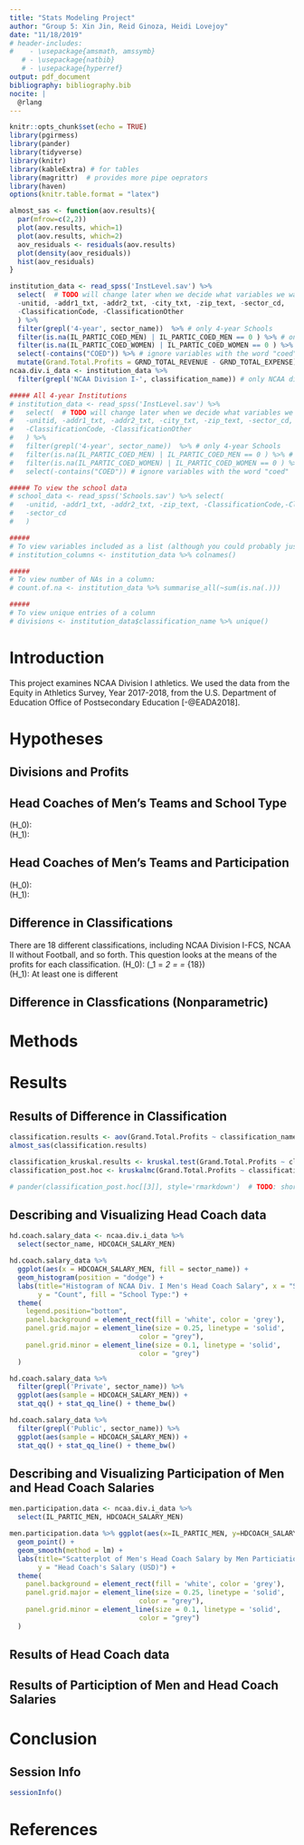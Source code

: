 ```yaml
---
title: "Stats Modeling Project"
author: "Group 5: Xin Jin, Reid Ginoza, Heidi Lovejoy"
date: "11/18/2019"
# header-includes:
#    - \usepackage{amsmath, amssymb}
   # - \usepackage{natbib}
   # - \usepackage{hyperref}
output: pdf_document
bibliography: bibliography.bib
nocite: | 
  @rlang
---
```


```r
knitr::opts_chunk$set(echo = TRUE)
library(pgirmess)
library(pander)
library(tidyverse)
library(knitr)
library(kableExtra) # for tables
library(magrittr)  # provides more pipe oeprators
library(haven)
options(knitr.table.format = "latex")
```

```r
almost_sas <- function(aov.results){
  par(mfrow=c(2,2))
  plot(aov.results, which=1)
  plot(aov.results, which=2)
  aov_residuals <- residuals(aov.results)
  plot(density(aov_residuals))
  hist(aov_residuals)
}
```

```r
institution_data <- read_spss('InstLevel.sav') %>%
  select(  # TODO will change later when we decide what variables we want
  -unitid, -addr1_txt, -addr2_txt, -city_txt, -zip_text, -sector_cd,
  -ClassificationCode, -ClassificationOther
  ) %>%
  filter(grepl('4-year', sector_name))  %>% # only 4-year Schools
  filter(is.na(IL_PARTIC_COED_MEN) | IL_PARTIC_COED_MEN == 0 ) %>% # only schools with no male participants in coed
  filter(is.na(IL_PARTIC_COED_WOMEN) | IL_PARTIC_COED_WOMEN == 0 ) %>% # only schools with no female participants in coed
  select(-contains("COED")) %>% # ignore variables with the word "coed"
  mutate(Grand.Total.Profits = GRND_TOTAL_REVENUE - GRND_TOTAL_EXPENSE)
ncaa.div.i_data <- institution_data %>%
  filter(grepl('NCAA Division I-', classification_name)) # only NCAA division 1
```

```r
##### All 4-year Institutions
# institution_data <- read_spss('InstLevel.sav') %>%
#   select(  # TODO will change later when we decide what variables we want
#   -unitid, -addr1_txt, -addr2_txt, -city_txt, -zip_text, -sector_cd,
#   -ClassificationCode, -ClassificationOther
#   ) %>%
#   filter(grepl('4-year', sector_name))  %>% # only 4-year Schools
#   filter(is.na(IL_PARTIC_COED_MEN) | IL_PARTIC_COED_MEN == 0 ) %>% # only schools with no male participants in coed
#   filter(is.na(IL_PARTIC_COED_WOMEN) | IL_PARTIC_COED_WOMEN == 0 ) %>% # only schools with no female participants in coed
#   select(-contains("COED")) # ignore variables with the word "coed"

##### To view the school data
# school_data <- read_spss('Schools.sav') %>% select(
#   -unitid, -addr1_txt, -addr2_txt, -zip_text, -ClassificationCode,-ClassificationOther,
#   -sector_cd
#   )

#####
# To view variables included as a list (although you could probably just view the data):
# institution_columns <- institution_data %>% colnames()

#####
# To view number of NAs in a column:
# count.of.na <- institution_data %>% summarise_all(~sum(is.na(.)))

#####
# To view unique entries of a column
# divisions <- institution_data$classification_name %>% unique()
```

# Introduction
<!-- %TODO Briefly give meaning to your project – what is the background and why is this project important?  (20 points) -->
This project examines NCAA Division I athletics. We used the data from the Equity in Athletics Survey, Year 2017-2018, from the U.S. Department of Education Office of Postsecondary Education [-@EADA2018].

# Hypotheses

## Divisions and Profits


## Head Coaches of Men's Teams and School Type
<!-- %TODO Clearly state the hypotheses being tested. (20 points) -->
<!-- Note: we need the two spaces at the end of the first line of the hypothesis test-->
\(H_0\):  
\(H_1\):

## Head Coaches of Men's Teams and Participation
<!-- %TODO Clearly state the hypotheses being tested. (20 points) -->
\(H_0\):  
\(H_1\):

## Difference in Classifications
There are 18 different classifications, including NCAA Division I-FCS, NCAA II without Football, and so forth. This question looks at the means of the profits for each classification.
\(H_0\): \(\mu_1 = \mu_2 = \dots = \mu_{18}\)  
\(H_1\): At least one is different

## Difference in Classfications (Nonparametric)

# Methods
<!-- %TODO State and explain the methodology used to test the hypotheses.  (20 points) -->

# Results
<!-- %TODO Describe the data (1st paragraph) -->

## Results of Difference in Classification
```r
classification.results <- aov(Grand.Total.Profits ~ classification_name, data = institution_data)
almost_sas(classification.results)
```

```r
classification_kruskal.results <- kruskal.test(Grand.Total.Profits ~ classification_name, data = institution_data)
classification_post.hoc <- kruskalmc(Grand.Total.Profits ~ classification_name, data = institution_data)

# pander(classification_post.hoc[[3]], style='rmarkdown')  # TODO: shorten table!
```

## Describing and Visualizing Head Coach data
```r
hd.coach.salary_data <- ncaa.div.i_data %>%
  select(sector_name, HDCOACH_SALARY_MEN)

hd.coach.salary_data %>%
  ggplot(aes(x = HDCOACH_SALARY_MEN, fill = sector_name)) +
  geom_histogram(position = "dodge") +
  labs(title="Histogram of NCAA Div. I Men's Head Coach Salary", x = "Salary (USD)",
       y = "Count", fill = "School Type:") +
  theme(
    legend.position="bottom",
    panel.background = element_rect(fill = 'white', color = 'grey'),
    panel.grid.major = element_line(size = 0.25, linetype = 'solid',
                                color = "grey"), 
    panel.grid.minor = element_line(size = 0.1, linetype = 'solid',
                                color = "grey")
  )
```

```r
hd.coach.salary_data %>%
  filter(grepl('Private', sector_name)) %>% 
  ggplot(aes(sample = HDCOACH_SALARY_MEN)) + 
  stat_qq() + stat_qq_line() + theme_bw()
```
```r
hd.coach.salary_data %>%
  filter(grepl('Public', sector_name)) %>% 
  ggplot(aes(sample = HDCOACH_SALARY_MEN)) + 
  stat_qq() + stat_qq_line() + theme_bw()
```

## Describing and Visualizing Participation of Men and Head Coach Salaries
```r
men.participation.data <- ncaa.div.i_data %>%
  select(IL_PARTIC_MEN, HDCOACH_SALARY_MEN)

men.participation.data %>% ggplot(aes(x=IL_PARTIC_MEN, y=HDCOACH_SALARY_MEN)) +
  geom_point() +
  geom_smooth(method = lm) +
  labs(title="Scatterplot of Men's Head Coach Salary by Men Particiation Counts", x = "Count of Men Participating",
       y = "Head Coach's Salary (USD)") +
  theme(
    panel.background = element_rect(fill = 'white', color = 'grey'),
    panel.grid.major = element_line(size = 0.25, linetype = 'solid',
                                color = "grey"), 
    panel.grid.minor = element_line(size = 0.1, linetype = 'solid',
                                color = "grey")
  )
```

<!-- %TODO And analysis results (order of results should correspond to hypotheses listed).  (20 points) -->
## Results of Head Coach data

## Results of Particiption of Men and Head Coach Salaries

# Conclusion
<!-- %TODO Restate the results in terms of the larger picture; state limitations and opportunities for future research (20 points) -->

## Session Info
```r
sessionInfo()
```

# References